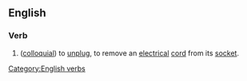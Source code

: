 ==English==
===Verb===
{{infl|en|verb|head=[[plug]] [[out]]}}
# {{Ireland?}} ([[colloquial]]) to [[unplug]], to remove an [[electrical]] [[cord]] from its [[socket]].

[[Category:English verbs]]